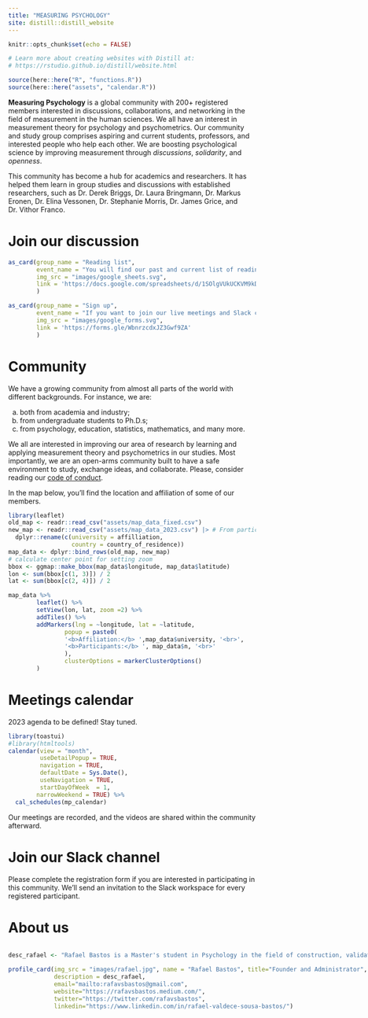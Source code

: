 ```yaml
---
title: "MEASURING PSYCHOLOGY"
site: distill::distill_website
---
```


```r
knitr::opts_chunk$set(echo = FALSE)

# Learn more about creating websites with Distill at:
# https://rstudio.github.io/distill/website.html

```

```r
source(here::here("R", "functions.R"))
source(here::here("assets", "calendar.R"))
```


**Measuring Psychology** is a global community with 200+ registered members interested in discussions, collaborations, and networking in the field of measurement in the human sciences. We all have an interest in measurement theory for psychology and psychometrics. Our community and study group comprises aspiring and current students, professors, and interested people who help each other. We are boosting psychological science by improving measurement through *discussions*, *solidarity*, and *openness*.

This community has become a hub for academics and researchers. It has helped them learn in group studies and discussions with established researchers, such as Dr. Derek Briggs, Dr. Laura Bringmann, Dr. Markus Eronen, Dr. Elina Vessonen, Dr. Stephanie Morris, Dr. James Grice, and Dr. Vithor Franco.

<div class="headers">
<h1>Join our discussion</h1>
</div>

```r
as_card(group_name = "Reading list",
        event_name = "You will find our past and current list of readings. Take a look on what we've been studying.",
        img_src = "images/google_sheets.svg",
        link = 'https://docs.google.com/spreadsheets/d/1SOlgVUkUCKVM9kD9AvtMvqsG6lbsh0Nqj9Kom5eESXw/edit#gid=0'
        )
```

```r
as_card(group_name = "Sign up",
        event_name = "If you want to join our live meetings and Slack community, follow this link to complete the registration form. You will also find a link to subscribe to receive updates by email.",
        img_src = "images/google_forms.svg",
        link = 'https://forms.gle/WbnrzcdxJZ3Gwf9ZA'
        )
```

<div class="headers">
<h1>Community</h1>
</div>

We have a growing community from almost all parts of the world with different backgrounds. For instance, we are: 

  a. both from academia and industry;  
  b. from undergraduate students to Ph.D.s;  
  c. from psychology, education, statistics, mathematics, and many more.
  
We all are interested in improving our area of research by learning and applying measurement theory and psychometrics in our studies. Most importantly, we are an open-arms community built to have a safe environment to study, exchange ideas, and collaborate. Please, consider reading our [code of conduct](coc.html).

In the map below, you'll find the location and affiliation of some of our members.

```r
library(leaflet)
old_map <- readr::read_csv("assets/map_data_fixed.csv")
new_map <- readr::read_csv("assets/map_data_2023.csv") |> # From participants_database.R
  dplyr::rename(c(university = affilliation, 
                  country = country_of_residence))
map_data <- dplyr::bind_rows(old_map, new_map)
# calculate center point for setting zoom
bbox <- ggmap::make_bbox(map_data$longitude, map_data$latitude)
lon <- sum(bbox[c(1, 3)]) / 2
lat <- sum(bbox[c(2, 4)]) / 2

map_data %>% 
        leaflet() %>%
        setView(lon, lat, zoom =2) %>% 
        addTiles() %>% 
        addMarkers(lng = ~longitude, lat = ~latitude, 
                popup = paste0(
                '<b>Affiliation:</b> ',map_data$university, '<br>',
                '<b>Participants:</b> ', map_data$n, '<br>'
                ),
                clusterOptions = markerClusterOptions()
        )
```


<div class="headers">
<h1>Meetings calendar</h1>
</div>

2023 agenda to be defined! Stay tuned.

```r
library(toastui)
#library(htmltools)
calendar(view = "month", 
         useDetailPopup = TRUE,
         navigation = TRUE,
         defaultDate = Sys.Date(),
         useNavigation = TRUE,
         startDayOfWeek  = 1, 
        narrowWeekend = TRUE) %>%
  cal_schedules(mp_calendar)

```

Our meetings are recorded, and the videos are shared within the community afterward.


<div class="headers">
<h1>Join our Slack channel</h1>
</div>

Please complete the registration form if you are interested in participating in this community. We'll send an invitation to the Slack workspace for every registered participant.

<div class="headers">
<h1>About us</h1>
</div>


:::::::::::::: {.columns}
::: {.wrap width="50%"}


```r
desc_rafael <- "Rafael Bastos is a Master's student in Psychology in the field of construction, validation, and standardization of instruments at São Francisco University (Brazil). Works mainly on the following subjects: psychometrics, statistics, and quantitative methods."

profile_card(img_src = "images/rafael.jpg", name = "Rafael Bastos", title="Founder and Administrator", 
             description = desc_rafael, 
             email="mailto:rafavsbastos@gmail.com",
             website="https://rafavsbastos.medium.com/",
             twitter="https://twitter.com/rafavsbastos",
             linkedin="https://www.linkedin.com/in/rafael-valdece-sousa-bastos/")

``` 

:::
::: {.wrap width="50%"}

```r
desc_marwin <- "Marwin Carmo is a Master's student in Psychiatry at University of São Paulo (Brazil). Interested in:
sleep medicine, psychometrics, quantitative methods, open science, and R programming."

profile_card(img_src = "images/marwin.jpg", name = "Marwin Carmo", title = "Founder and Administrator",
             description = desc_marwin, 
             email="mailto:marwin@usp.br",
             website="https://marwincarmo.github.io/",
             twitter="https://twitter.com/marwincarmo",
             linkedin="https://www.linkedin.com/in/marwin-carmo/")
``` 

:::
::::::::::::::

